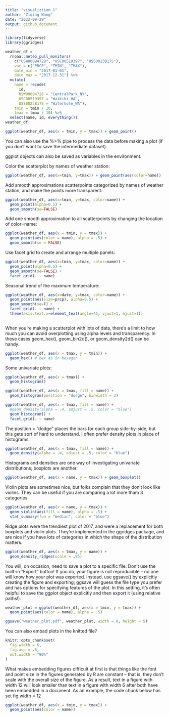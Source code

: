 ```yaml
---
title: "visualiztion_1"
author: "Ziqing Wang"
date: "2022-09-29"
output: github_document
---
```


```r
library(tidyverse)
library(ggridges)
```

```r
weather_df = 
  rnoaa::meteo_pull_monitors(
    c("USW00094728", "USC00519397", "USS0023B17S"),
    var = c("PRCP", "TMIN", "TMAX"), 
    date_min = "2017-01-01",
    date_max = "2017-12-31") %>%
  mutate(
    name = recode(
      id, 
      USW00094728 = "CentralPark_NY", 
      USC00519397 = "Waikiki_HA",
      USS0023B17S = "Waterhole_WA"),
    tmin = tmin / 10,
    tmax = tmax / 10) %>%
  select(name, id, everything())
weather_df
```

```r
ggplot(weather_df, aes(x = tmin, y = tmax)) + geom_point()
```
You can also use the %>% pipe to process the data before making a plot (if you don't want to save the intermediate dataset).

ggplot objects can also be saved as variables in the environment.

Color the scatterplot by names of weather station:
```r
ggplot(weather_df, aes(x=tmin, y=tmax)) + geom_point(aes(color=name))
```
Add smooth approximations scatterpoints categorized by names of weather station, and make the points more transparent:
```r
ggplot(weather_df, aes(x=tmin, y=tmax, color=name)) +
  geom_point(alpha=0.5) + 
  geom_smooth(se=FALSE)
```
Add one smooth approximation to all scatterpoints by changing the location of color=name:
```r
ggplot(weather_df, aes(x = tmin, y = tmax)) + 
  geom_point(aes(color = name), alpha = .5) +
  geom_smooth(se = FALSE)
```

Use facet grid to create and arrange multiple panels:
```r
ggplot(weather_df, aes(x=tmin, y=tmax, color=name)) + 
  geom_point(alpha=0.5) +
  geom_smooth(se=FALSE) +
  facet_grid(. ~ name)
```

Seasonal trend of the maximum temperature:
```r
ggplot(weather_df, aes(x=date, y=tmax, color=name)) +
  geom_point(aes(size=prcp), alpha=0.5) +
  geom_smooth(se=F) + 
  facet_grid(. ~ name) + 
  theme(axis.text.x=element_text(angle=45, vjust=1, hjust=1))
  
```

When you’re making a scatterplot with lots of data, there’s a limit to how much you can avoid overplotting using alpha levels and transparency. In these cases geom_hex(), geom_bin2d(), or geom_density2d() can be handy:
```r
ggplot(weather_df, aes(x = tmax, y = tmin)) + 
  geom_hex() # hex as in hexagon
```

Some univariate plots:
```r
ggplot(weather_df, aes(x = tmax)) + 
  geom_histogram()
```

```r
ggplot(weather_df, aes(x = tmax, fill = name)) + 
  geom_histogram(position = "dodge", binwidth = 2)
```

```r
ggplot(weather_df, aes(x = tmax, fill = name)) + 
  #geom_density(alpha = .4, adjust = .5, color = "blue")
  geom_histogram() +
  facet_grid(. ~ name)

```

The position = "dodge" places the bars for each group side-by-side, but this gets sort of hard to understand. I often prefer density plots in place of histograms.
```r
ggplot(weather_df, aes(x = tmax, fill = name)) + 
  geom_density(alpha = .4, adjust = .5, color = "blue")
```

Histograms and densities are one way of investigating univariate distributions; boxplots are another.
```r
ggplot(weather_df, aes(x = name, y = tmax)) + geom_boxplot()

```

Violin plots are sometimes nice, but folks complain that they don’t look like violins.
They can be useful if you are comparing a lot more tham 3 categories.

```r
ggplot(weather_df, aes(x = name, y = tmax)) + 
  geom_violin(aes(fill = name), alpha = .5) + 
  stat_summary(fun = "median", color = "blue")

```
Ridge plots were the trendiest plot of 2017, and were a replacement for both boxplots and violin plots. They’re implemented in the ggridges package, and are nice if you have lots of categories in which the shape of the distribution matters.

```r
ggplot(weather_df, aes(x = tmax, y = name)) + 
  geom_density_ridges(scale = .85)

```

You will, on occasion, need to save a plot to a specific file. Don’t use the built-in “Export” button! If you do, your figure is not reproducible – no one will know how your plot was exported. Instead, use ggsave() by explicitly creating the figure and exporting; ggsave will guess the file type you prefer and has options for specifying features of the plot. In this setting, it’s often helpful to save the ggplot object explicitly and then export it (using relative paths!).

```r
weather_plot = ggplot(weather_df, aes(x = tmin, y = tmax)) + 
  geom_point(aes(color = name), alpha = .5) 

ggsave("weather_plot.pdf", weather_plot, width = 8, height = 5)

```

You can also embad plots in the knitted file?
```r
knitr::opts_chunk$set(
  fig.width = 6,
  fig.asp = .6,
  out.width = "90%"
)
```
What makes embedding figures difficult at first is that things like the font and point size in the figures generated by R are constant – that is, they don’t scale with the overall size of the figure. As a result, text in a figure with width 12 will look smaller than text in a figure with width 6 after both have been embedded in a document. As an example, the code chunk below has set fig.width = 12

```r
ggplot(weather_df, aes(x = tmin, y = tmax)) + 
  geom_point(aes(color = name))

```

